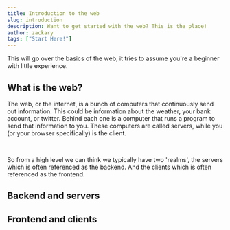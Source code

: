 ```yaml
---
title: Introduction to the web
slug: introduction
description: Want to get started with the web? This is the place!
author: zackary
tags: ["Start Here!"]
---
```


This will go over the basics of the web, it tries to assume you're a beginner with little experience.

## What is the web?

The web, or the internet, is a bunch of computers that continuously send out information. This could be information about the weather, your bank account, or twitter. Behind each one is a computer that runs a program to send that information to you. These computers are called servers, while you (or your browser specifically) is the client.

<br />

So from a high level we can think we typically have two 'realms', the servers which is often referenced as the backend. And the clients which is often referenced as the frontend.

## Backend and servers

## Frontend and clients
